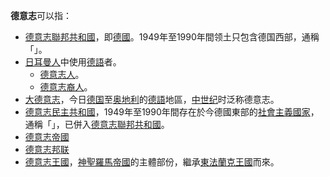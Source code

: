 '''德意志'''可以指：
* [[德国|德意志聯邦共和國]]，即[[德國|德國]]。1949年至1990年間领土只包含德国西部，通稱「{{flag|西德}}」。
* [[日耳曼人|日耳曼人]]中使用[[德語|德語]]者。
**  [[德意志人|德意志人]]。
**  [[德意志裔人|德意志裔人]]。
* [[大德意志|大德意志]]，今日[[德国|德国]]至[[奥地利|奥地利]]的[[德語|德語]]地區，[[中世纪|中世纪]]时泛称德意志。
* [[東德|德意志民主共和國]]，1949年至1990年間存在於今德國東部的[[共產國家|社會主義國家]]，通稱「{{flag|东德}}」，已併入[[德国|德意志聯邦共和國]]。
* [[德意志帝國|德意志帝國]]
* [[德意志邦联|德意志邦联]]
* [[德意志王國|德意志王國]]，[[神聖羅馬帝國|神聖羅馬帝國]]的主體部份，繼承[[東法蘭克王國|東法蘭克王國]]而來。

{{disambig|Cat=三字譯名消歧義}}